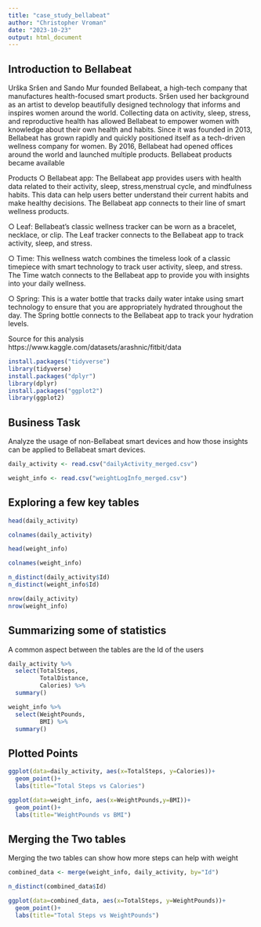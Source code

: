 ```yaml
---
title: "case_study_bellabeat"
author: "Christopher Vroman"
date: "2023-10-23"
output: html_document
---
```

## Introduction to Bellabeat

Urška Sršen and Sando Mur founded Bellabeat, a high-tech company that 
manufactures health-focused smart products. Sršen used her background as an 
artist to develop beautifully designed technology that informs and inspires 
women around the world. 
Collecting data on activity, sleep, stress, and reproductive health has allowed 
Bellabeat to empower women with knowledge about their own health and habits. 
Since it was founded in 2013, Bellabeat has grown rapidly and quickly
positioned itself as a tech-driven wellness company for women.
By 2016, Bellabeat had opened offices around the world and launched 
multiple products. Bellabeat products became available

Products
○ Bellabeat app: The Bellabeat app provides users with health data related to 
their activity, sleep, stress,menstrual cycle, and mindfulness habits. 
This data can help users better understand their current habits and make 
healthy decisions. The Bellabeat app connects to their line of smart wellness 
products.

○ Leaf: Bellabeat’s classic wellness tracker can be worn as a bracelet, 
necklace, or clip. The Leaf tracker connects to the Bellabeat app to track 
activity, sleep, and stress.

○ Time: This wellness watch combines the timeless look of a classic timepiece 
with smart technology to track user activity, sleep, and stress. The Time watch 
connects to the Bellabeat app to provide you with insights into your 
daily wellness.

○ Spring: This is a water bottle that tracks daily water intake using smart 
technology to ensure that you are appropriately hydrated throughout the day. 
The Spring bottle connects to the Bellabeat app to track your hydration levels.

Source for this analysis https://www.kaggle.com/datasets/arashnic/fitbit/data

```r
install.packages("tidyverse")
library(tidyverse)
install.packages("dplyr")
library(dplyr)
install.packages("ggplot2")
library(ggplot2)
```

## Business Task

Analyze the usage of non-Bellabeat smart devices and how those insights can be applied to Bellabeat smart devices.

```r
daily_activity <- read.csv("dailyActivity_merged.csv")

weight_info <- read.csv("weightLogInfo_merged.csv")
```

## Exploring a few key tables

```r
head(daily_activity)

colnames(daily_activity)

head(weight_info)

colnames(weight_info)

n_distinct(daily_activity$Id)
n_distinct(weight_info$Id)

nrow(daily_activity)
nrow(weight_info)
```

## Summarizing some of statistics

A common aspect between the tables are the Id of the users

```r
daily_activity %>%
  select(TotalSteps,
         TotalDistance,
         Calories) %>%
  summary()

weight_info %>%
  select(WeightPounds,
         BMI) %>%
  summary()
```




## Plotted Points 


```r
ggplot(data=daily_activity, aes(x=TotalSteps, y=Calories))+
  geom_point()+
  labs(title="Total Steps vs Calories")

ggplot(data=weight_info, aes(x=WeightPounds,y=BMI))+
  geom_point()+
  labs(title="WeightPounds vs BMI")

```

## Merging the Two tables
Merging the two tables can show how more steps can help with weight

```r
combined_data <- merge(weight_info, daily_activity, by="Id")

n_distinct(combined_data$Id)

ggplot(data=combined_data, aes(x=TotalSteps, y=WeightPounds))+
  geom_point()+
  labs(title="Total Steps vs WeightPounds")
```

